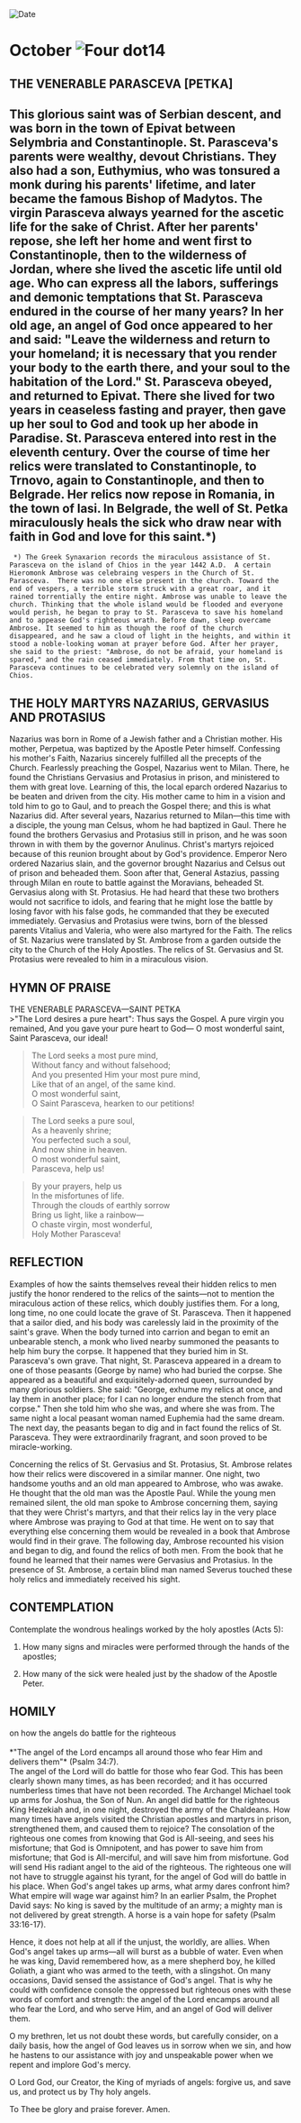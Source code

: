 
<RunningHead />
<Image src="/title-imprint.png" height={68} width={50} alt="Date" className="title-imprint"/>

# <div id="date">October <Image className="four-dot" src="/four-dot.png" height={15} width={15} alt="Four dot" />14</div>

## THE VENERABLE PARASCEVA [PETKA]

This glorious saint was of Serbian descent, and was born in the town of Epivat between Selymbria and Constantinople. St. Parasceva's parents were wealthy, devout Christians. They also had a son, Euthymius, who was tonsured a monk during his parents' lifetime, and later became the famous Bishop of Madytos. The virgin Parasceva always yearned for the ascetic life for the sake of Christ. After her parents' repose, she left her home and went first to Constantinople, then to the wilderness of Jordan, where she lived the ascetic life until old age. Who can express all the labors, sufferings and demonic temptations that St. Parasceva endured in the course of her many years? In her old age, an angel of God once appeared to her and said: "Leave the wilderness and return to your homeland; it is necessary that you render your body to the earth there, and your soul to the habitation of the Lord." St. Parasceva obeyed, and returned to Epivat. There she lived for two years in ceaseless fasting and prayer, then gave up her soul to God and took up her abode in Paradise. St. Parasceva entered into rest in the eleventh century. Over the course of time her relics were translated to Constantinople, to Trnovo, again to Constantinople, and then to Belgrade. Her relics now repose in Romania, in the town of Iasi. In Belgrade, the well of St. Petka miraculously heals the sick who draw near with faith in God and love for this saint.*)
--------------------
     *) The Greek Synaxarion records the miraculous assistance of St. Parasceva on the island of Chios in the year 1442 A.D.  A certain Hieromonk Ambrose was celebraing vespers in the Church of St. Parasceva.  There was no one else present in the church. Toward the end of vespers, a terrible storm struck with a great roar, and it rained torrentially the entire night. Ambrose was unable to leave the church. Thinking that the whole island would be flooded and everyone would perish, he began to pray to St. Parasceva to save his homeland and to appease God's righteous wrath. Before dawn, sleep overcame Ambrose. It seemed to him as though the roof of the church disappeared, and he saw a cloud of light in the heights, and within it stood a noble-looking woman at prayer before God. After her prayer, she said to the priest: "Ambrose, do not be afraid, your homeland is spared," and the rain ceased immediately. From that time on, St. Parasceva continues to be celebrated very solemnly on the island of Chios.

## THE HOLY MARTYRS NAZARIUS, GERVASIUS AND PROTASIUS

Nazarius was born in Rome of a Jewish father and a Christian mother. His mother, Perpetua, was baptized by the Apostle Peter himself. Confessing his mother's Faith, Nazarius sincerely fulfilled all the precepts of the Church. Fearlessly preaching the Gospel, Nazarius went to Milan. There, he found the Christians Gervasius and Protasius in prison, and ministered to them with great love. Learning of this, the local eparch ordered Nazarius to be beaten and driven from the city. His mother came to him in a vision and told him to go to Gaul, and to preach the Gospel there; and this is what Nazarius did. After several years, Nazarius returned to Milan—this time with a disciple, the young man Celsus, whom he had baptized in Gaul. There he found the brothers Gervasius and Protasius still in prison, and he was soon thrown in with them by the governor Anulinus. Christ's martyrs rejoiced because of this reunion brought about by God's providence. Emperor Nero ordered Nazarius slain, and the governor brought Nazarius and Celsus out of prison and beheaded them. Soon after that, General Astazius, passing through Milan en route to battle against the Moravians, beheaded St. Gervasius along with St. Protasius. He had heard that these two brothers would not sacrifice to idols, and fearing that he might lose the battle by losing favor with his false gods, he commanded that they be executed immediately. Gervasius and Protasius were twins, born of the blessed parents Vitalius and Valeria, who were also martyred for the Faith. The relics of St. Nazarius were translated by St. Ambrose from a garden outside the city to the Church of the Holy Apostles. The relics of St. Gervasius and St. Protasius were revealed to him in a miraculous vision.


## HYMN OF PRAISE
<div style={{textAlign:'center', color:'crimson', fontWeight:'bold'}}>
THE VENERABLE PARASCEVA—SAINT PETKA
</div>
>"The Lord desires a pure heart":  
Thus says the Gospel.  
A pure virgin you remained,  
And you gave your pure heart to God—  
O most wonderful saint,  
Saint Parasceva, our ideal!  
  
>The Lord seeks a most pure mind,  
Without fancy and without falsehood;  
And you presented Him your most pure mind,  
Like that of an angel, of the same kind.   
O most wonderful saint,  
O Saint Parasceva, hearken to our petitions!  
  
>The Lord seeks a pure soul,  
As a heavenly shrine;  
You perfected such a soul,  
And now shine in heaven.  
O most wonderful saint,  
Parasceva, help us!  
  
>By your prayers, help us  
In the misfortunes of life.  
Through the clouds of earthly sorrow  
Bring us light, like a rainbow—  
O chaste virgin, most wonderful,  
Holy Mother Parasceva!  


## REFLECTION

Examples of how the saints themselves reveal their hidden relics to men justify the honor rendered to the relics of the saints—not to mention the miraculous action of these relics, which doubly justifies them. For a long, long time, no one could locate the grave of St. Parasceva. Then it happened that a sailor died, and his body was carelessly laid in the proximity of the saint's grave. When the body turned into carrion and began to emit an unbearable stench, a monk who lived nearby summoned the peasants to help him bury the corpse. It happened that they buried him in St. Parasceva's own grave. That night, St. Parasceva appeared in a dream to one of those peasants (George by name) who had buried the corpse. She appeared as a beautiful and exquisitely-adorned queen, surrounded by many glorious soldiers. She said: "George, exhume my relics at once, and lay them in another place; for I can no longer endure the stench from that corpse." Then she told him who she was, and where she was from. The same night a local peasant woman named Euphemia had the same dream. The next day, the peasants began to dig and in fact found the relics of St. Parasceva. They were extraordinarily fragrant, and soon proved to be miracle-working.

Concerning the relics of St. Gervasius and St. Protasius, St. Ambrose relates how their relics were discovered in a similar manner. One night, two handsome youths and an old man appeared to Ambrose, who was awake. He thought that the old man was the Apostle Paul. While the young men remained silent, the old man spoke to Ambrose concerning them, saying that they were Christ's martyrs, and that their relics lay in the very place where Ambrose was praying to God at that time. He went on to say that everything else concerning them would be revealed in a book that Ambrose would find in their grave. The following day, Ambrose recounted his vision and began to dig, and found the relics of both men. From the book that he found he learned that their names were Gervasius and Protasius. In the presence of St. Ambrose, a certain blind man named Severus touched these holy relics and immediately received his sight.


## CONTEMPLATION

Contemplate the wondrous healings worked by the holy apostles (Acts 5):

1. How many signs and miracles were performed through the hands of the apostles;

2. How many of the sick were healed just by the shadow of the Apostle Peter.


## HOMILY
<div style={{textAlign:'center', color:'crimson', fontWeight:'bold'}}>
on how the angels do battle for the righteous
</div>
<br />
<div style={{textAlign:'right'}}>
*"The angel of the Lord encamps all around those who fear Him and delivers them"* (Psalm 34:7).
</div>
The angel of the Lord will do battle for those who fear God. This has been clearly shown many times, as has been recorded; and it has occurred numberless times that have not been recorded. The Archangel Michael took up arms for Joshua, the Son of Nun. An angel did battle for the righteous King Hezekiah and, in one night, destroyed the army of the Chaldeans. How many times have angels visited the Christian apostles and martyrs in prison, strengthened them, and caused them to rejoice? The consolation of the righteous one comes from knowing that God is All-seeing, and sees his misfortune; that God is Omnipotent, and has power to save him from misfortune; that God is All-merciful, and will save him from misfortune. God will send His radiant angel to the aid of the righteous. The righteous one will not have to struggle against his tyrant, for the angel of God will do battle in his place. When God's angel takes up arms, what army dares confront him? What empire will wage war against him? In an earlier Psalm, the Prophet David says: No king is saved by the multitude of an army; a mighty man is not delivered by great strength. A horse is a vain hope for safety (Psalm 33:16-17). 

Hence, it does not help at all if the unjust, the worldly, are allies. When God's angel takes up arms—all will burst as a bubble of water. Even when he was king, David remembered how, as a mere shepherd boy, he killed Goliath, a giant who was armed to the teeth, with a slingshot. On many occasions, David sensed the assistance of God's angel. That is why he could with confidence console the oppressed but righteous ones with these words of comfort and strength: the angel of the Lord encamps around all who fear the Lord, and who serve Him, and an angel of God will deliver them.

O my brethren, let us not doubt these words, but carefully consider, on a daily basis, how the angel of God leaves us in sorrow when we sin, and how he hastens to our assistance with joy and unspeakable power when we repent and implore God's mercy.

O Lord God, our Creator, the King of myriads of angels: forgive us, and save us, and protect us by Thy holy angels.

To Thee be glory and praise forever. Amen.